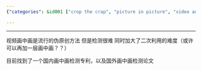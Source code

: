 ```yaml
---
{"categories": &id001 ["crop the crap", "picture in picture", "video analysis"], "category": "Fake Content Detection", "date": "2022-06-13 10:27:30", "description": "This article delves into the difficulties of detecting picture-in-picture (PiP) videos, a common technique used in generating fake content. It highlights a Chinese patent related to PiP detection and an international research paper that explores this topic.", "tags": *id001, "title": "video picture in picture detection"}

---
```


------

视频画中画是流行的伪原创方法 但是检测很难 同时加大了二次利用的难度（或许可以再加一层画中画？？）

目前找到了一个国内画中画检测专利，以及国外画中画检测论文

